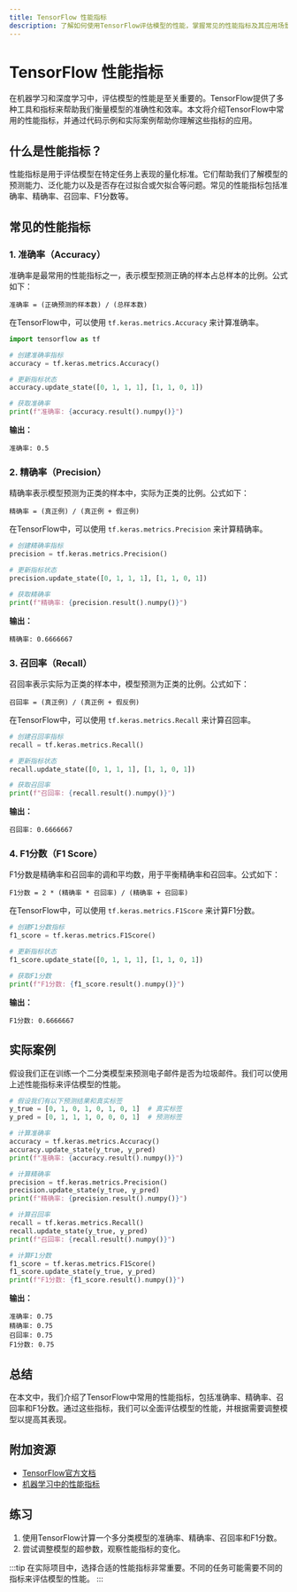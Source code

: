 ```yaml
---
title: TensorFlow 性能指标
description: 了解如何使用TensorFlow评估模型的性能，掌握常见的性能指标及其应用场景。
---
```


# TensorFlow 性能指标

在机器学习和深度学习中，评估模型的性能是至关重要的。TensorFlow提供了多种工具和指标来帮助我们衡量模型的准确性和效率。本文将介绍TensorFlow中常用的性能指标，并通过代码示例和实际案例帮助你理解这些指标的应用。

## 什么是性能指标？

性能指标是用于评估模型在特定任务上表现的量化标准。它们帮助我们了解模型的预测能力、泛化能力以及是否存在过拟合或欠拟合等问题。常见的性能指标包括准确率、精确率、召回率、F1分数等。

## 常见的性能指标

### 1. 准确率（Accuracy）

准确率是最常用的性能指标之一，表示模型预测正确的样本占总样本的比例。公式如下：

```
准确率 = (正确预测的样本数) / (总样本数)
```

在TensorFlow中，可以使用 `tf.keras.metrics.Accuracy` 来计算准确率。

```python
import tensorflow as tf

# 创建准确率指标
accuracy = tf.keras.metrics.Accuracy()

# 更新指标状态
accuracy.update_state([0, 1, 1, 1], [1, 1, 0, 1])

# 获取准确率
print(f"准确率: {accuracy.result().numpy()}")
```

**输出：**
```
准确率: 0.5
```

### 2. 精确率（Precision）

精确率表示模型预测为正类的样本中，实际为正类的比例。公式如下：

```
精确率 = (真正例) / (真正例 + 假正例)
```

在TensorFlow中，可以使用 `tf.keras.metrics.Precision` 来计算精确率。

```python
# 创建精确率指标
precision = tf.keras.metrics.Precision()

# 更新指标状态
precision.update_state([0, 1, 1, 1], [1, 1, 0, 1])

# 获取精确率
print(f"精确率: {precision.result().numpy()}")
```

**输出：**
```
精确率: 0.6666667
```

### 3. 召回率（Recall）

召回率表示实际为正类的样本中，模型预测为正类的比例。公式如下：

```
召回率 = (真正例) / (真正例 + 假反例)
```

在TensorFlow中，可以使用 `tf.keras.metrics.Recall` 来计算召回率。

```python
# 创建召回率指标
recall = tf.keras.metrics.Recall()

# 更新指标状态
recall.update_state([0, 1, 1, 1], [1, 1, 0, 1])

# 获取召回率
print(f"召回率: {recall.result().numpy()}")
```

**输出：**
```
召回率: 0.6666667
```

### 4. F1分数（F1 Score）

F1分数是精确率和召回率的调和平均数，用于平衡精确率和召回率。公式如下：

```
F1分数 = 2 * (精确率 * 召回率) / (精确率 + 召回率)
```

在TensorFlow中，可以使用 `tf.keras.metrics.F1Score` 来计算F1分数。

```python
# 创建F1分数指标
f1_score = tf.keras.metrics.F1Score()

# 更新指标状态
f1_score.update_state([0, 1, 1, 1], [1, 1, 0, 1])

# 获取F1分数
print(f"F1分数: {f1_score.result().numpy()}")
```

**输出：**
```
F1分数: 0.6666667
```

## 实际案例

假设我们正在训练一个二分类模型来预测电子邮件是否为垃圾邮件。我们可以使用上述性能指标来评估模型的性能。

```python
# 假设我们有以下预测结果和真实标签
y_true = [0, 1, 0, 1, 0, 1, 0, 1]  # 真实标签
y_pred = [0, 1, 1, 1, 0, 0, 0, 1]  # 预测标签

# 计算准确率
accuracy = tf.keras.metrics.Accuracy()
accuracy.update_state(y_true, y_pred)
print(f"准确率: {accuracy.result().numpy()}")

# 计算精确率
precision = tf.keras.metrics.Precision()
precision.update_state(y_true, y_pred)
print(f"精确率: {precision.result().numpy()}")

# 计算召回率
recall = tf.keras.metrics.Recall()
recall.update_state(y_true, y_pred)
print(f"召回率: {recall.result().numpy()}")

# 计算F1分数
f1_score = tf.keras.metrics.F1Score()
f1_score.update_state(y_true, y_pred)
print(f"F1分数: {f1_score.result().numpy()}")
```

**输出：**
```
准确率: 0.75
精确率: 0.75
召回率: 0.75
F1分数: 0.75
```

## 总结

在本文中，我们介绍了TensorFlow中常用的性能指标，包括准确率、精确率、召回率和F1分数。通过这些指标，我们可以全面评估模型的性能，并根据需要调整模型以提高其表现。

## 附加资源

- [TensorFlow官方文档](https://www.tensorflow.org/api_docs/python/tf/keras/metrics)
- [机器学习中的性能指标](https://en.wikipedia.org/wiki/Precision_and_recall)

## 练习

1. 使用TensorFlow计算一个多分类模型的准确率、精确率、召回率和F1分数。
2. 尝试调整模型的超参数，观察性能指标的变化。

:::tip
在实际项目中，选择合适的性能指标非常重要。不同的任务可能需要不同的指标来评估模型的性能。
:::